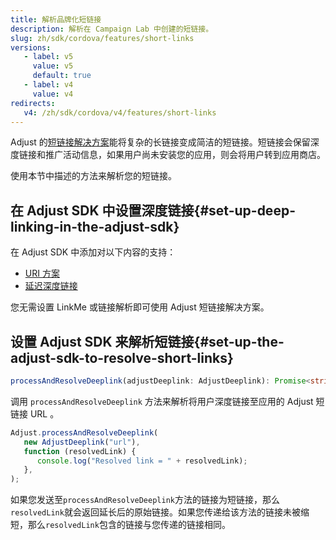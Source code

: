 ```yaml
---
title: 解析品牌化短链接
description: 解析在 Campaign Lab 中创建的短链接。
slug: zh/sdk/cordova/features/short-links
versions:
   - label: v5
     value: v5
     default: true
   - label: v4
     value: v4
redirects:
   v4: /zh/sdk/cordova/v4/features/short-links
---
```


Adjust 的[短链接解决方案](https://help.adjust.com/zh/article/short-branded-links)能将复杂的长链接变成简洁的短链接。短链接会保留深度链接和推广活动信息，如果用户尚未安装您的应用，则会将用户转到应用商店。

使用本节中描述的方法来解析您的短链接。

## 在 Adjust SDK 中设置深度链接{#set-up-deep-linking-in-the-adjust-sdk}

在 Adjust SDK 中添加对以下内容的支持：

- [URI 方案](/zh/sdk/react-native/features/deep-links)
- [延迟深度链接](/zh/sdk/react-native/features/deep-links#deferred-deep-linking)

<Callout type="note">

您无需设置 LinkMe 或链接解析即可使用 Adjust 短链接解决方案。

</Callout>

## 设置 Adjust SDK 来解析短链接{#set-up-the-adjust-sdk-to-resolve-short-links}

<CodeBlock title="方法签名">

```ts
processAndResolveDeeplink(adjustDeeplink: AdjustDeeplink): Promise<string>
```

</CodeBlock>

调用 `processAndResolveDeeplink` 方法来解析将用户深度链接至应用的 Adjust 短链接 URL 。

```js
Adjust.processAndResolveDeeplink(
   new AdjustDeeplink("url"),
   function (resolvedLink) {
      console.log("Resolved link = " + resolvedLink);
   },
);
```

如果您发送至`processAndResolveDeeplink`方法的链接为短链接，那么`resolvedLink`就会返回延长后的原始链接。如果您传递给该方法的链接未被缩短，那么`resolvedLink`包含的链接与您传递的链接相同。
